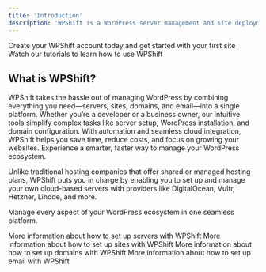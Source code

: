 ```yaml
---
title: 'Introduction'
description: 'WPShift is a WordPress server management and site deployment tool.'
---
```


<CardGroup cols={2}>
    <Card
        title="Create an account"
        icon="user-plus"
        href="https://app.wpshift.io/register"
    >
        Create your WPShift account today and get started with your first site
    </Card>
    <Card
        title="Watch tutorials"
        icon="youtube"
        href="https://www.youtube.com/@wpshift"
    >
        Watch our tutorials to learn how to use WPShift
    </Card>
</CardGroup>

## What is WPShift?
WPShift takes the hassle out of managing WordPress by combining everything you need—servers, sites, domains, and email—into a single platform.
Whether you’re a developer or a business owner, our intuitive tools simplify complex tasks like server setup, WordPress installation, and domain configuration.
With automation and seamless cloud integration, WPShift helps you save time, reduce costs, and focus on growing your websites. Experience a smarter, faster way to manage your WordPress ecosystem.

Unlike traditional hosting companies that offer shared or managed hosting plans, WPShift puts you in charge by enabling you to set up and manage your own cloud-based servers with providers like DigitalOcean, Vultr, Hetzner, Linode, and more.

Manage every aspect of your WordPress ecosystem in one seamless platform.

<CardGroup cols={2}>
    <Card
        title="Servers"
        icon="server"
        href="https://app.wpshift.io/register"
    >
        More information about how to set up servers with WPShift
    </Card>
    <Card
        title="Sites"
        icon="globe"
        href="https://www.youtube.com/@wpshift"
    >
        More information about how to set up sites with WPShift
    </Card>
    <Card
        title="Domains"
        icon="link"
        href="https://www.youtube.com/@wpshift"
    >
        More information about how to set up domains with WPShift
    </Card>
    <Card
        title="Email"
        icon="at"
        href="https://www.youtube.com/@wpshift"
    >
        More information about how to set up email with WPShift
    </Card>
</CardGroup>
